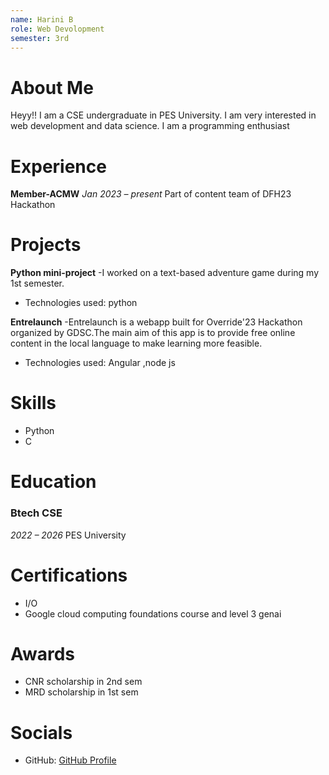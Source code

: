 ```yaml
---
name: Harini B
role: Web Devolopment
semester: 3rd
---
```


# About Me

Heyy!! I am a CSE undergraduate in PES University. I am very interested in web development and data science. I am a programming enthusiast
# Experience

**Member-ACMW**
_Jan 2023 – present_
Part of content team of DFH23 Hackathon

# Projects

**Python mini-project**
-I worked on a text-based adventure game during my 1st semester.
- Technologies used: python 

**Entrelaunch**
-Entrelaunch is a webapp built for Override'23 Hackathon organized by GDSC.The main aim of this app is to provide free online content in the local language to make learning more feasible.
- Technologies used: Angular ,node js

# Skills

- Python
- C


# Education

### Btech CSE
_2022 – 2026_
PES University


# Certifications

- I/O
- Google cloud computing foundations course and level 3 genai


# Awards

- CNR scholarship in 2nd sem
- MRD scholarship in 1st sem


# Socials

- GitHub: [GitHub Profile](https://github.com/harinii-b)

